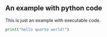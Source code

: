 ## An example with python code

This is just an example with executable code.

```python
print("hello quarto world!")
```